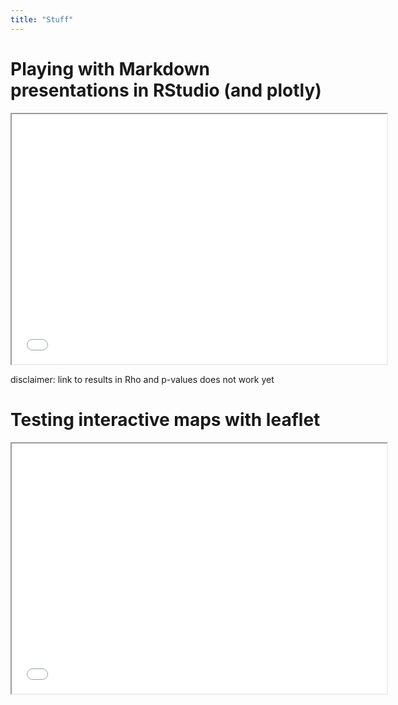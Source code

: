 ```yaml
---
title: "Stuff"
---
```



# Playing with Markdown presentations in RStudio (and plotly)

 <iframe src="my_first_presi_with_R.html" style="height:400px;width:600px;"></iframe> 
 
 disclaimer: link to results in Rho and p-values does not work yet
 
 
# Testing interactive maps with leaflet
 
<iframe src="leaflet_interactive_map_test.html" style="height:400px;width:600px;"></iframe> 